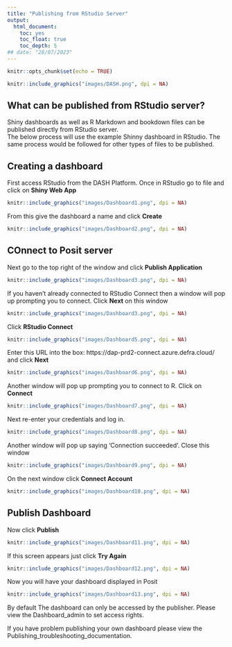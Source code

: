 ```yaml
---
title: "Publishing from RStudio Server"
output:
  html_document:
    toc: yes
    toc_float: true
    toc_depth: 5
## date: "28/07/2023"
---
```


```r
knitr::opts_chunk$set(echo = TRUE)
```

```r
knitr::include_graphics("images/DASH.png", dpi = NA)
```

## What can be published from RStudio server?

Shiny dashboards as well as R Markdown and bookdown files can be published directly from RStudio server.  
The below process will use the example Shinny dashboard in RStudio. The same process would be followed for other types of files to be published.

## Creating a dashboard
  
First access RStudio from the DASH Platform. Once in RStudio go to file and click on **Shiny Web App**

```r

knitr::include_graphics("images/Dashboard1.png", dpi = NA)

```

From this give the dashboard a name and click **Create**

```r

knitr::include_graphics("images/Dashboard2.png", dpi = NA)

```

## COnnect to Posit server

Next go to the top right of the window and click **Publish Application**

```r

knitr::include_graphics("images/Dashboard3.png", dpi = NA)

```

If you haven't already connected to RStudio Connect then a window will pop up prompting you to connect. Click **Next** on this window

```r

knitr::include_graphics("images/Dashboard3.png", dpi = NA)

```

Click **RStudio Connect**

```r

knitr::include_graphics("images/Dashboard5.png", dpi = NA)

```

Enter this URL into the box: https://dap-prd2-connect.azure.defra.cloud/ and click **Next**

```r

knitr::include_graphics("images/Dashboard6.png", dpi = NA)

```

Another window will pop up prompting you to connect to R. Click on **Connect**

```r

knitr::include_graphics("images/Dashboard7.png", dpi = NA)

```

Next re-enter your credentials and log in.

```r

knitr::include_graphics("images/Dashboard8.png", dpi = NA)

```

Another window will pop up saying 'Connection succeeded'. Close this window

```r

knitr::include_graphics("images/Dashboard9.png", dpi = NA)

```

On the next window click **Connect Account**

```r

knitr::include_graphics("images/Dashboard10.png", dpi = NA)

```

## Publish Dashboard

Now click **Publish**

```r

knitr::include_graphics("images/Dashboard11.png", dpi = NA)

```

If this screen appears just click **Try Again**

```r

knitr::include_graphics("images/Dashboard12.png", dpi = NA)

```

Now you will have your dashboard displayed in Posit

```r

knitr::include_graphics("images/Dashboard13.png", dpi = NA)

```

By default The dashboard can only be accessed by the publisher.
Please view the Dashboard_admin to set access rights.  
  
If you have problem publishing your own dashboard please view the Publishing_troubleshooting_documentation.